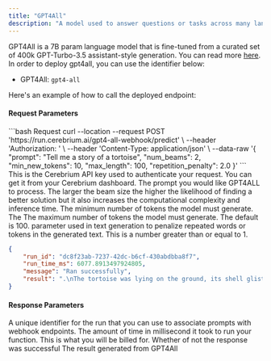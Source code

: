 ```yaml
---
title: "GPT4All"
description: "A model used to answer questions or tasks across many languages"
---
```


GPT4All is a 7B param language model that is fine-tuned from a curated set of 400k GPT-Turbo-3.5 assistant-style generation. You can read more [here](https://github.com/nomic-ai/gpt4all). In order to deploy gpt4all, you can use the identifier below:

- GPT4All: `gpt4-all`

Here's an example of how to call the deployed endpoint:

#### Request Parameters

<RequestExample>
```bash Request
  curl --location --request POST 'https://run.cerebrium.ai/gpt4-all-webhook/predict' \
      --header 'Authorization: <API_KEY>' \
      --header 'Content-Type: application/json' \
      --data-raw '{
        "prompt": "Tell me a story of a tortoise",
        "num_beams": 2,
        "min_new_tokens": 10,
        "max_length": 100,
        "repetition_penalty": 2.0
    }'
```
</RequestExample>

<ParamField header="Authorization" type="string" required>
  This is the Cerebrium API key used to authenticate your request. You can get
  it from your Cerebrium dashboard.
</ParamField>
<ParamField body="prompt" type="string" required>
  The prompt you would like GPT4ALL to process.
</ParamField>
<ParamField body="num_beams" type="string" optional>
  The larger the beam size the higher the likelihood of finding a better solution but it also increases the computational complexity and inference time.
</ParamField>
<ParamField body="min_new_tokens" type="string" optional>
  The minimum number of tokens the model must generate. The 
</ParamField>
<ParamField body="max_length" type="string" optional>
  The maximum number of tokens the model must generate. The default is 100.
</ParamField>
<ParamField body="repetition_penalty" type="string" required>
  parameter used in text generation to penalize repeated words or tokens in the generated text. This is a number greater than or equal to 1.
</ParamField>

<ResponseExample>

```json Response
{
    "run_id": "dc8f23ab-7237-42dc-b6cf-430abdbba8f7",
    "run_time_ms": 6077.8913497924805,
    "message": "Ran successfully",
    "result": ".\nThe tortoise was lying on the ground, its shell glistening in the sunlight. It looked up at me with its beady black eyes, and I felt a pang of sympathy for the poor creature. Its legs were tucked underneath its body, and it seemed to be struggling to move. I knelt down next to it and reached out a hand to touch its shell. The tortoise recoiled"
}
```

</ResponseExample>

#### Response Parameters

<ResponseField name="run_id" type="string" required>
  A unique identifier for the run that you can use to associate prompts with
  webhook endpoints.
</ResponseField>
<ResponseField name="run_time_ms" type="string" required>
  The amount of time in millisecond it took to run your function. This is what
  you will be billed for.
</ResponseField>
<ResponseField name="message" type="string" required>
  Whether of not the response was successful
</ResponseField>
<ResponseField name="result" type="string" required>
  The result generated from GPT4All
</ResponseField>
